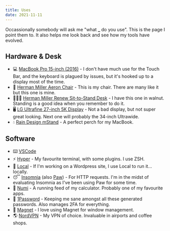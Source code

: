 ```yaml
---
title: Uses
date: 2021-11-11
---
```


Occassionally somebody will ask me "what **\_** do you use". This is the page I point them to. It also helps me look back and see how my tools have evolved.

## Hardware & Desk

- 💻 [MacBook Pro 15-inch (2016)](https://www.apple.com/ca/macbook-pro/) - I don't have much use for the Touch Bar, and the keyboard is plagued by issues, but it's hooked up to a display most of the time.
- 🍑 [Herman Miller Aeron Chair](https://www.hermanmiller.com/products/seating/office-chairs/aeron-chairs/) - This is my chair. There are many like it but this one is mine.
- 👨🏼‍💻 [Herman Miller Renew Sit-to-Stand Desk](https://www.hermanmiller.com/products/tables/sit-to-stand-tables/renew-sit-to-stand-tables/product-details/) - I have this one in walnut. Standing is a good idea when you remember to do it.
- 🖥 [LG Ultrafine 27-inch 5K Display](https://www.apple.com/shop/product/HKN62LL/A/lg-ultrafine-5k-display) - Not a bad display, but not super great looking. Next one will probably the 34-inch Ultrawide.
- 💧 [Rain Design mStand](https://www.raindesigninc.com/mstand.html) - A perfect perch for my MacBook.

## Software

- ⌨️ [VSCode](https://code.visualstudio.com/yp)
- ⚡️ [Hyper](https://hyper.is/) - My favourite terminal, with some plugins. I use ZSH.
- 🎡 [Local](https://localbyflywheel.com/) - If I'm working on a Wordpress site, I use Local to run it... locally.
- 😴 [Insomnia](https://insomnia.rest/) (also [Paw](https://paw.cloud/)) - For HTTP requests. I'm in the midst of evaluating Insomnia as I've been using Paw for some time.
- 🔢 [Numi](https://numi.io/) - A running feed of my calculator. Probably one of my favourite apps.
- 🔑 [1Password](https://1password.com/) - Keeping me sane amongst all these generated passwords. Also manages 2FA for everything.
- 🧲 [Magnet](http://magnet.crowdcafe.com/) - I love using Magnet for window management.
- 🌎 [NordVPN](https://www.tripmode.ch/) - My VPN of choice. Invaluable in airports and coffee shops.
